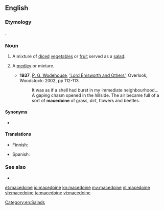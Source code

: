 {{also|macédoine|Macédoine}}
==English==
{{wikipedia}}

===Etymology===
{{etyl|fr|en}} {{m|fr|Macédoine||Macedonia}}.

===Noun===
{{en-noun}}

# A mixture of [[diced]] [[vegetable]]s or [[fruit]] served as a [[salad]].
# {{lb|en|figurative}} A [[medley]] or mixture.
#* '''1937''', [[w:P._G._Wodehouse|P. G. Wodehouse]], [[w:Lord_Emsworth_and_Others|'Lord Emsworth and Others']], Overlook, Woodstock: 2002, pp 112-113.
#*: It was as if a shell had burst in my immediate neighbourhood... A gaping chasm opened in the hillside. The air became full of a sort of '''macedoine''' of grass, dirt, flowers and beetles.

====Synonyms====
* {{l|en|fruit salad}}

====Translations====
{{trans-top|mixture of diced vegetables or fruit}}
* Finnish: {{t+|fi|hedelmäsalaatti}}
{{trans-mid}}
* Spanish: {{t+|es|macedonia|f}}
{{trans-bottom}}

===See also===
* {{l|en|macedonia}}

[[Category:en:Salads]]

[[et:macedoine]]
[[io:macedoine]]
[[kn:macedoine]]
[[my:macedoine]]
[[nl:macedoine]]
[[sh:macedoine]]
[[ta:macedoine]]
[[vi:macedoine]]
